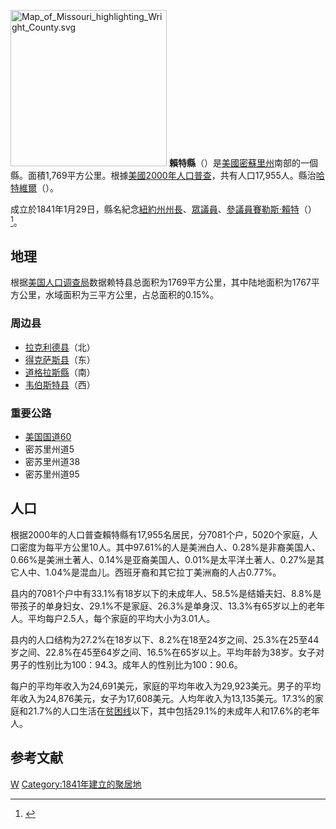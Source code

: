 {{Refimprove|time=2019-01-16T15:15:47+00:00}}
{{noteTA
|T=zh-hans:赖特县 (密苏里州);zh-hk:賴特縣 (密蘇里州);zh-tw:賴特郡 (密蘇里州);
}}

{{Otheruses|賴特縣|subject=美國密蘇里州的一個縣|other=同名的縣}}
[[File:Map_of_Missouri_highlighting_Wright_County.svg|250px]]
'''賴特縣'''（{{lang-en|Wright County}}）是[[美國|美國]][[密蘇里州|密蘇里州]]南部的一個縣。面積1,769平方公里。根據[[美國2000年人口普查|美國2000年人口普查]]，共有人口17,955人。縣治[[哈特維爾_(密蘇里州)|哈特維爾]]（{{lang|en|Hartville}}）。
	
成立於1841年1月29日，縣名紀念[[紐約州|紐約州]][[紐約州州長|州長]]、[[美國眾議院|眾議員]]、[[美國參議院|參議員]][[賽勒斯·賴特|賽勒斯·賴特]]（{{lang|en|Silas Wright}}）<ref>{{Cite web |url=http://www.sos.mo.gov/archives/history/counties.asp |title=存档副本 |access-date=2007-03-22 |archive-date=2013-05-29 |archive-url=https://web.archive.org/web/20130529024318/http://www.sos.mo.gov/archives/history/counties.asp |dead-url=no }}</ref>。

== 地理 ==
根据[[美国人口调查局|美国人口调查局]]数据赖特县总面积为1769平方公里，其中陆地面积为1767平方公里，水域面积为三平方公里，占总面积的0.15%。

=== 周边县 ===
* [[拉克利德县_(密苏里州)|拉克利德县]]（北）
* [[得克萨斯县_(密苏里州)|得克萨斯县]]（东）
* [[道格拉斯縣_(密蘇里州)|道格拉斯縣]]（南）
* [[韦伯斯特县_(密苏里州)|韦伯斯特县]]（西）

=== 重要公路 ===
* [[美国国道60|美国国道60]]
* 密苏里州道5
* 密苏里州道38
* 密苏里州道95

== 人口 ==
根据2000年的人口普查賴特縣有17,955名居民，分7081个户，5020个家庭，人口密度为每平方公里10人。其中97.61%的人是美洲白人、0.28%是非裔美国人、0.66%是美洲土著人、0.14%是亚裔美国人、0.01%是太平洋土著人、0.27%是其它人中、1.04%是混血儿。西班牙裔和其它拉丁美洲裔的人占0.77%。

县内的7081个户中有33.1%有18岁以下的未成年人、58.5%是结婚夫妇、8.8%是带孩子的单身妇女、29.1%不是家庭、26.3%是单身汉、13.3%有65岁以上的老年人。平均每户2.5人，每个家庭的平均大小为3.01人。

县内的人口结构为27.2%在18岁以下、8.2%在18至24岁之间、25.3%在25至44岁之间、22.8%在45至64岁之间、16.5%在65岁以上。平均年龄为38岁。女子对男子的性别比为100：94.3。成年人的性别比为100：90.6。

每户的平均年收入为24,691美元，家庭的平均年收入为29,923美元。男子的平均年收入为24,876美元，女子为17,608美元。人均年收入为13,135美元。17.3%的家庭和21.7%的人口生活在[[贫困线|贫困线]]以下，其中包括29.1%的未成年人和17.6%的老年人。

== 参考文献 ==
<div class="references-small">
<references />
</div>

[[Category:密蘇里州行政區劃|W]]
[[Category:1841年建立的聚居地|Category:1841年建立的聚居地]]